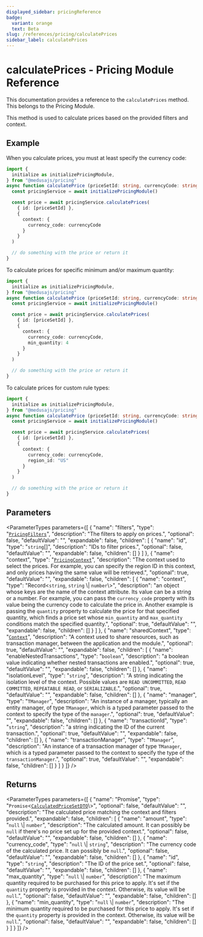 ```yaml
---
displayed_sidebar: pricingReference
badge:
  variant: orange
  text: Beta
slug: /references/pricing/calculatePrices
sidebar_label: calculatePrices
---
```



# calculatePrices - Pricing Module Reference

This documentation provides a reference to the `calculatePrices` method. This belongs to the Pricing Module.

This method is used to calculate prices based on the provided filters and context.

## Example

When you calculate prices, you must at least specify the currency code:

```ts
import { 
  initialize as initializePricingModule,
} from "@medusajs/pricing"
async function calculatePrice (priceSetId: string, currencyCode: string) {
  const pricingService = await initializePricingModule()

  const price = await pricingService.calculatePrices(
    { id: [priceSetId] },
    {
      context: {
        currency_code: currencyCode
      }
    }
  )

  // do something with the price or return it
}
```

To calculate prices for specific minimum and/or maximum quantity:

```ts
import { 
  initialize as initializePricingModule,
} from "@medusajs/pricing"
async function calculatePrice (priceSetId: string, currencyCode: string) {
  const pricingService = await initializePricingModule()

  const price = await pricingService.calculatePrices(
    { id: [priceSetId] },
    {
      context: {
        currency_code: currencyCode,
        min_quantity: 4
      }
    }
  )

  // do something with the price or return it
}
```

To calculate prices for custom rule types:

```ts
import { 
  initialize as initializePricingModule,
} from "@medusajs/pricing"
async function calculatePrice (priceSetId: string, currencyCode: string) {
  const pricingService = await initializePricingModule()

  const price = await pricingService.calculatePrices(
    { id: [priceSetId] },
    {
      context: {
        currency_code: currencyCode,
        region_id: "US"
      }
    }
  )

  // do something with the price or return it
}
```

## Parameters

<ParameterTypes parameters={[
  {
    "name": "filters",
    "type": "[`PricingFilters`](../../interfaces/PricingFilters.mdx)",
    "description": "The filters to apply on prices.",
    "optional": false,
    "defaultValue": "",
    "expandable": false,
    "children": [
      {
        "name": "id",
        "type": "`string`[]",
        "description": "IDs to filter prices.",
        "optional": false,
        "defaultValue": "",
        "expandable": false,
        "children": []
      }
    ]
  },
  {
    "name": "context",
    "type": "[`PricingContext`](../../interfaces/PricingContext.mdx)",
    "description": "The context used to select the prices. For example, you can specify the region ID in this context, and only prices having the same value will be retrieved.",
    "optional": true,
    "defaultValue": "",
    "expandable": false,
    "children": [
      {
        "name": "context",
        "type": "Record<`string`, `string` \\| `number`\\>",
        "description": "an object whose keys are the name of the context attribute. Its value can be a string or a number. For example, you can pass the `currency_code` property with its value being the currency code to calculate the price in. Another example is passing the `quantity` property to calculate the price for that specified quantity, which finds a price set whose `min_quantity` and `max_quantity` conditions match the specified quantity.",
        "optional": true,
        "defaultValue": "",
        "expandable": false,
        "children": []
      }
    ]
  },
  {
    "name": "sharedContext",
    "type": "[`Context`](../../interfaces/Context.mdx)",
    "description": "A context used to share resources, such as transaction manager, between the application and the module.",
    "optional": true,
    "defaultValue": "",
    "expandable": false,
    "children": [
      {
        "name": "enableNestedTransactions",
        "type": "`boolean`",
        "description": "a boolean value indicating whether nested transactions are enabled.",
        "optional": true,
        "defaultValue": "",
        "expandable": false,
        "children": []
      },
      {
        "name": "isolationLevel",
        "type": "`string`",
        "description": "A string indicating the isolation level of the context. Possible values are `READ UNCOMMITTED`, `READ COMMITTED`, `REPEATABLE READ`, or `SERIALIZABLE`.",
        "optional": true,
        "defaultValue": "",
        "expandable": false,
        "children": []
      },
      {
        "name": "manager",
        "type": "`TManager`",
        "description": "An instance of a manager, typically an entity manager, of type `TManager`, which is a typed parameter passed to the context to specify the type of the `manager`.",
        "optional": true,
        "defaultValue": "",
        "expandable": false,
        "children": []
      },
      {
        "name": "transactionId",
        "type": "`string`",
        "description": "a string indicating the ID of the current transaction.",
        "optional": true,
        "defaultValue": "",
        "expandable": false,
        "children": []
      },
      {
        "name": "transactionManager",
        "type": "`TManager`",
        "description": "An instance of a transaction manager of type `TManager`, which is a typed parameter passed to the context to specify the type of the `transactionManager`.",
        "optional": true,
        "defaultValue": "",
        "expandable": false,
        "children": []
      }
    ]
  }
]} />

## Returns

<ParameterTypes parameters={[
  {
    "name": "Promise",
    "type": "`Promise`<[`CalculatedPriceSetDTO`](../../interfaces/CalculatedPriceSetDTO.mdx)\\>",
    "optional": false,
    "defaultValue": "",
    "description": "The calculated price matching the context and filters provided.",
    "expandable": false,
    "children": [
      {
        "name": "amount",
        "type": "``null`` \\| `number`",
        "description": "The calculated amount. It can possibly be `null` if there's no price set up for the provided context.",
        "optional": false,
        "defaultValue": "",
        "expandable": false,
        "children": []
      },
      {
        "name": "currency_code",
        "type": "``null`` \\| `string`",
        "description": "The currency code of the calculated price. It can possibly be `null`.",
        "optional": false,
        "defaultValue": "",
        "expandable": false,
        "children": []
      },
      {
        "name": "id",
        "type": "`string`",
        "description": "The ID of the price set.",
        "optional": false,
        "defaultValue": "",
        "expandable": false,
        "children": []
      },
      {
        "name": "max_quantity",
        "type": "``null`` \\| `number`",
        "description": "The maximum quantity required to be purchased for this price to apply. It's set if the `quantity` property is provided in the context. Otherwise, its value will be `null`.",
        "optional": false,
        "defaultValue": "",
        "expandable": false,
        "children": []
      },
      {
        "name": "min_quantity",
        "type": "``null`` \\| `number`",
        "description": "The minimum quantity required to be purchased for this price to apply. It's set if the `quantity` property is provided in the context. Otherwise, its value will be `null`.",
        "optional": false,
        "defaultValue": "",
        "expandable": false,
        "children": []
      }
    ]
  }
]} />
